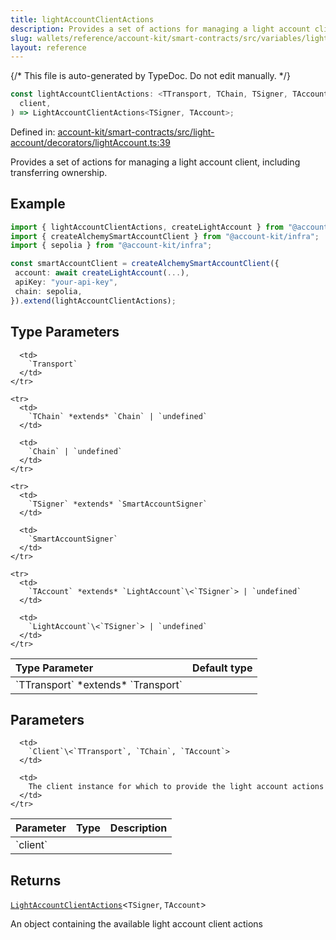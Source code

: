 ```yaml
---
title: lightAccountClientActions
description: Provides a set of actions for managing a light account client, including transferring ownership.
slug: wallets/reference/account-kit/smart-contracts/src/variables/lightAccountClientActions
layout: reference
---
```


{/* This file is auto-generated by TypeDoc. Do not edit manually. */}

```ts
const lightAccountClientActions: <TTransport, TChain, TSigner, TAccount>(
  client,
) => LightAccountClientActions<TSigner, TAccount>;
```

Defined in: [account-kit/smart-contracts/src/light-account/decorators/lightAccount.ts:39](https://github.com/alchemyplatform/aa-sdk/blob/9df5be8c23af4e472bcb503c17766b16da0ad87d/account-kit/smart-contracts/src/light-account/decorators/lightAccount.ts#L39)

Provides a set of actions for managing a light account client, including transferring ownership.

## Example

```ts
import { lightAccountClientActions, createLightAccount } from "@account-kit/smart-contracts";
import { createAlchemySmartAccountClient } from "@account-kit/infra";
import { sepolia } from "@account-kit/infra";

const smartAccountClient = createAlchemySmartAccountClient({
 account: await createLightAccount(...),
 apiKey: "your-api-key",
 chain: sepolia,
}).extend(lightAccountClientActions);
```

## Type Parameters

<table>
  <thead>
    <tr>
      <th align="left">Type Parameter</th>
      <th align="left">Default type</th>
    </tr>
  </thead>

  <tbody>
    <tr>
      <td>
        `TTransport` *extends* `Transport`
      </td>

      <td>
        `Transport`
      </td>
    </tr>

    <tr>
      <td>
        `TChain` *extends* `Chain` | `undefined`
      </td>

      <td>
        `Chain` | `undefined`
      </td>
    </tr>

    <tr>
      <td>
        `TSigner` *extends* `SmartAccountSigner`
      </td>

      <td>
        `SmartAccountSigner`
      </td>
    </tr>

    <tr>
      <td>
        `TAccount` *extends* `LightAccount`\<`TSigner`> | `undefined`
      </td>

      <td>
        `LightAccount`\<`TSigner`> | `undefined`
      </td>
    </tr>

  </tbody>
</table>

## Parameters

<table>
  <thead>
    <tr>
      <th align="left">Parameter</th>
      <th align="left">Type</th>
      <th align="left">Description</th>
    </tr>
  </thead>

  <tbody>
    <tr>
      <td>
        `client`
      </td>

      <td>
        `Client`\<`TTransport`, `TChain`, `TAccount`>
      </td>

      <td>
        The client instance for which to provide the light account actions
      </td>
    </tr>

  </tbody>
</table>

## Returns

[`LightAccountClientActions`](../type-aliases/LightAccountClientActions.mdx)\<`TSigner`, `TAccount`>

An object containing the available light account client actions

